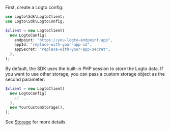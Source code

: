 
First, create a Logto config:

```php title="index.php"
use Logto\Sdk\LogtoClient;
use Logto\Sdk\LogtoConfig;

$client = new LogtoClient(
  new LogtoConfig(
    endpoint: "https://you-logto-endpoint.app",
    appId: "replace-with-your-app-id",
    appSecret: "replace-with-your-app-secret",
  ),
);
```

<GetAppSecret />

By default, the SDK uses the built-in PHP session to store the Logto data. If you want to use other storage, you can pass a custom storage object as the second parameter:

```php title="index.php"
$client = new LogtoClient(
  new LogtoConfig(
    // ...
  ),
  new YourCustomStorage(),
);
```

See [Storage](https://github.com/logto-io/php/blob/master/docs/api/classes/Logto/Sdk/Storage/Storage.md) for more details.
